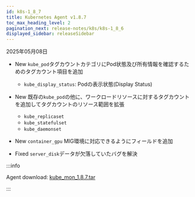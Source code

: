 ```yaml
---
id: k8s-1_8_7
title: Kubernetes Agent v1.8.7
toc_max_heading_level: 2
pagination_next: release-notes/k8s/k8s-1_8_6
displayed_sidebar: releaseSidebar
---
```


2025年05月08日

- <Status priority='1'>New</Status> `kube_pod`タグカウントカテゴリにPod状態及び所有情報を確認するためのタグカウント項目を追加

  - `kube_display_status`: Podの表示状態(Display Status)

- <Status priority='1'>New</Status> 既存の`kube_pod`の他に、ワークロードリソースに対するタグカウントを追加してタグカウントのリソース範囲を拡張

  - `kube_replicaset`
  - `kube_statefulset`
  - `kube_daemonset`

- <Status priority='1'>New</Status> `container_gpu` MIG環境に対応できるようにフィールドを追加

- <Status priority='0'>Fixed</Status> `server_disk`データが欠落していたバグを解決

:::info

Agent download: [kube_mon_1.8.7.tar](https://repo.whatap.io/docker/kube_mon_1.8.7.tar)

:::
